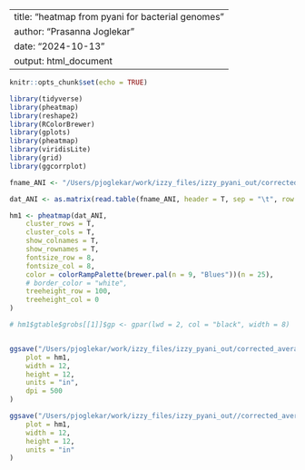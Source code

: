 ----
title: "heatmap from pyani for bacterial genomes"
author: "Prasanna Joglekar"
date: "2024-10-13"
output: html_document
---


```r
knitr::opts_chunk$set(echo = TRUE)
```

```r
library(tidyverse)
library(pheatmap)
library(reshape2)
library(RColorBrewer)
library(gplots)
library(pheatmap)
library(viridisLite)
library(grid)
library(ggcorrplot)
```

```r
fname_ANI <- "/Users/pjoglekar/work/izzy_files/izzy_pyani_out/corrected_ANIm_percentage_identity.tsv"

dat_ANI <- as.matrix(read.table(fname_ANI, header = T, sep = "\t", row.names = 1))

hm1 <- pheatmap(dat_ANI,
    cluster_rows = T,
    cluster_cols = T,
    show_colnames = T,
    show_rownames = T,
    fontsize_row = 8,
    fontsize_col = 8,
    color = colorRampPalette(brewer.pal(n = 9, "Blues"))(n = 25),
    # border_color = "white",
    treeheight_row = 100,
    treeheight_col = 0
)

# hm1$gtable$grobs[[1]]$gp <- gpar(lwd = 2, col = "black", width = 8)


ggsave("/Users/pjoglekar/work/izzy_files/izzy_pyani_out/corrected_average_ANI_heatmap.png",
    plot = hm1,
    width = 12,
    height = 12,
    units = "in",
    dpi = 500
)

ggsave("/Users/pjoglekar/work/izzy_files/izzy_pyani_out//corrected_average_ANI_heatmap.pdf",
    plot = hm1,
    width = 12,
    height = 12,
    units = "in"
)
```
